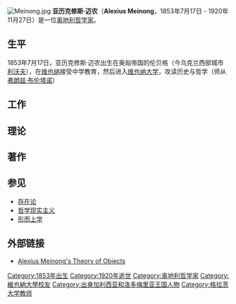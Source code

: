 [[File:Meinong.jpg|thumb]]
'''亚历克修斯·迈农'''（'''Alexius Meinong'''，1853年7月17日 - 1920年11月27日）是一位[[奥地利|奥地利]][[哲学家|哲学家]]。 

==生平==
1853年7月17日，亚历克修斯·迈农出生在奥匈帝国的伦贝格（今乌克兰西部城市[[利沃夫|利沃夫]]），在[[维也纳|维也纳]]接受中学教育，然后进入[[维也纳大学|维也纳大学]]，攻读历史与哲学（师从[[弗朗兹·布伦塔诺|弗朗兹·布伦塔诺]]）<!-- died in [[Graz|Graz]], Austria.He was professor and Chair of Philosophy at the [[University_of_Graz|University of Graz]], where he founded the Graz psychological institute (in 1894) and the [[Graz_School|Graz School]] of experimental psychology.

Meinong supervised the promotion of [[Christian_von_Ehrenfels|Christian von Ehrenfels]] (founder of [[Gestalt_psychology|''Gestalt'' psychology]]), as well as the habilitation of [[Alois_Höfler|Alois Höfler]] and [[Anton_Oelzelt-Newin|Anton Oelzelt-Newin]]. -->

==工作==
<!-- Meinong wrote two books on [[David_Hume|David Hume]], the first dealing with his theory of abstraction, the second with his theory of relations; Meinong was relatively strongly influenced by [[Empiricism#British_empiricism|British empiricism]]. -->

<!-- He is most noted, however, for his Theory of Objects (''Über Gegenstandstheorie'', [[1904|1904]]), which grew out of his work on intentionality and his belief in the possibility of intending nonexistent objects. The theory is based around the purported empirical observation that it is possible to think about something, such as a golden mountain, even though that object does not exist. Since we can refer to such things that do not exist, they must have some sort of being; the "place" that such things exist has been nicknamed [[Meinong's_jungle|Meinong's jungle]]. 

Historically, Meinong has been treated as an eccentric who was dealt a well-deserved death blow in [[Bertrand_Russell|Bertrand Russell]]'s famous essay ''[[On_Denoting|On Denoting]]'', especially by [[Gilbert_Ryle|Gilbert Ryle]]. However, Russell himself spoke (and wrote) highly of the vast majority of Meinong's work. Further, Meinongians such as [[Terence_Parsons|Terence Parsons]] and [[Roderick_Chisholm|Roderick Chisholm]] established the consistency of a Meinongian theory of objects, while others (e.g., [[Karel_Lambert|Karel Lambert]]) have defended the usefulness of such a theory. -->

<!-- Meinong is also controversial in the field of [[Philosophy_of_Language|Philosophy of Language]] for his views on [[existence|existence]].  Meinong posits that "existence" is merely a property of an object, just as color or mass might be a property.  Thus, according to Meinong, a figure such as [[Sherlock_Holmes|Sherlock Holmes]] would lack the property of existence, just as Sherlock Holmes lacks the property of being a female. -->

==理论==
<!-- 
===Modalities of Being===
Meinong distinguishes three modalities of being:
* Existence (''Existenz'', verb: ''existieren''), or actual reality (''Wirklichkeit''), which denotes the material being of an object
* Subsistence (''Bestand'', verb: ''bestehen'')
* Being-given (''Gegebenheit'', as in the German use ''es gibt'', i.e. "there are", "it is given").

Certain objects can exist (mountains, birds, etc.); others cannot in principle ever exist, such as the objects of mathematics (numbers, theorems, etc.): such objects simply subsist. Finally, a third class of objects cannot even subsist, such as impossible objects (e.g. square circle, wooden iron, etc.). Being-given is the minimal mode of being; all objects are at the very least "given" and this mode of being does not have a negation. Indeed, if somebody were to negate the being of an object or affirm the non-being (''Nichtsein'') of the object, we would have the paradox that it would have to "be-given" in order to negate it. -->

<!-- === The object and the acts of the subject===

Meinong distinguishes four classes of "objects":
* "''Object''" (''Objekt''), which can be real (like notes in a melody) or ideal (like the concepts of difference, identity, etc.)
* "''Objective''" (''Objectiv''), e.g. the affirmation of the being (''Sein'') or non-being (''Nichtsein''), of a being-such (''Sosein''), or a being-with  (''Mitsein'') - parallel to existential, categorical and hypothetical judgements
* "''Dignitative''", e.g. the true, the good, the beautiful
* "''Desiderative''", e.g. duties, ends, etc.

To these four classes of objects correspond four classes of psychological acts:
* (re)presentation (''das Vorstellen''), for objects
* thought (''das Denken''), for the objectives
* feeling (''das Fühlen''), for dignitatives
* desire (''das Begehren''), for the desideratives. -->

==著作==
<!-- ===Primary===
====Books====
* Meinong, A. (1885). ''Über philosophische Wissenschaft und ihre Propädeutik''
* Meinong, A. (1894). ''Psychologisch-ethische Untersuchungen zur Werttheorie''
* Meinong, A., ed. (1904). ''Untersuchung zur Gegenstandstheorie und Psychologie''
* Meinong, A. (1910). ''Über Annahmen,'' 2nd ed.
* Meinong, A. (1915). ''Über Möglichkeit und Wahrscheinlichkeit''
* Meinong, A. (1917). ''Über emotionale Präsentation''

====Articles====
* Meinong, A. (1877). "Hume Studien I. Zur Geschichte und Kritik des modernen Nominalismus"  in ''Sitzungsbereiche der phil.-hist. Classe der kais. Akademie der Wissenschaften'', 78:185-260.
* Meinong, A. (1882). "Hume Studien II. Zur Relationstheorie" in ''Sitzungsbereiche der phil.-hist. Classe der kais. Akademie der Wissenschaften'', 101:573–752.
* Meinong, A. (1891). "Zur psychologie der Komplexionen und Relationen" in ''Zeitschrift für Psychologie und Physiologie der Sinnesorgane'', II:245–265.
* Meinong, A. (1899). "Über Gegenstände höherer Ordnung und deren Verhältniss zur inneren Wahrnehmung" in ''Zeitschrift für Psychologie und Physiologie der Sinnesorgane'', 21, pp. 187-272.

====Books together with other authors====
* Höfler, A. and Meinong, A. (1890). ''Philosophische Propädeutik. Erster Theil: Logik''. F. Tempsky / G. Freytag, Vienna.

====Posthumously edited works====
* Haller, R., Kindinger, R., and Chisholm, R., editors, (1968-78.) ''Gesamtausgabe'', 7 vols., Akademische Druck- und Verlagsgesellschaft, Graz.
* Meinong, A. (1965). ''Philosophenbriefe'', ed. Kindinger, R., Akademische Druck- und Verlagsanstalt, Graz.

===Secondary===
====Books====
* Albertazzi, L., Jacquette, D., and Poli, R., editors (2001). ''The School of Alexius Meinong''. Ashgate, Aldershot. ISBN 1-84014-374-6
* Chisholm, R. (1982). ''Brentano and Meinong Studies.'' Rodopi, Amsterdam.
* Dölling, E. (1999). ''Wahrheit Suchen und Wahrheit Bekennen. Alexius Meinong: Skizze seines Lebens.'' Rodopi, Amsterdam - Atlanta. ISBN 90-420-0774-5
* Findlay, J. N. (1963). ''Meinong's Theory of Objects and Values,'' 2nd ed. Oxford, Clarendon Press.
* Grossman, R. (1974). ''Meinong.'' Routledge & Kegan Paul, London - Boston. ISBN 0-7100-7831-5
* Haller, R., editor (1972). ''Jenseits von Sein und Nichtsein''. Akademische Druck- und Verlagsanstalt, Graz.
* Lindenfeld, D. F. (1980). ''The Transformation of Positivism: Alexius Meinong and European Thought'', 1880-1920. University of California Press, Berkeley/Los Angeles/London. ISBN 0-520-03994-7
* Rollinger, R. D. (1993). ''Meinong and Husserl on Abstraction and Universals''. Number XX in ''Studien zur Österreichischen Philosophie''. Rodopi, Amsterdam – Atlanta. ISBN 90-5183-573-6
* Routley, R. (1982). ''Exploring Meinong's Jungle and Beyond''. Ridgeview Pub Co. ISBN 978-0685056363. (Also published as Routley, R. (1979) by the Research School of Social Sciences, Australian National University, Canberra.)
*Schubert Kalsi, Marie-Luise (1978). ''Alexius Meinong:  On Objects of Higher Order and Husserl's Phenomenology''. Martinus Nijhoff, The Hague, Netherlands. ISBN 90-247-2033-8

====Articles====
* Chrudzimski, A. (2005). "Abstraktion und Relationen beim jungen Meinong". In [Schramm, 2005], pages 7–62.
* Dölling, E. (2005). "Eine semiotische Sicht auf Meinongs Annahmenlehre". In [Schramm, 2005], pages 129–158.
* Kenneth, B. (1970). "Meinong’s Hume Studies. Part I: Meinong’s Nominalism". in ''Philosophy and Phenomenological Research'', 30:550–567.
* Kenneth, B. (1971). "Meinong’s Hume Studies. Part II: Meinong’s Analysis of Relations". in ''PPR'', 31:564–584.
* Rollinger, R. D. (2005). "Meinong and Brentano". In [Schramm, 2005], pages 159–197.
* Schermann, H. (1972). "Husserls II. Logische Untersuchung und Meinongs Hume-Studien I. In [Haller, 1972], pages 103–116.

====Journals====
* Schramm, A., editor (2005). ''Meinong Studies - Meinong Studien'', Vol. I,  Ontos Verlag. (yearly periodical) -->

==参见==
*[[存在论|存在论]]
*[[哲学现实主义|哲学现实主义]]
*[[形而上学|形而上学]]

==外部链接==
*[http://www.ontology.co/meinonga.htm Alexius Meinong's Theory of Objects]{{Wayback|url=http://www.ontology.co/meinonga.htm |date=20200802021156 }}

{{Authority control}}
{{DEFAULTSORT:Meinong, Alexius}}

[[Category:1853年出生|Category:1853年出生]]
[[Category:1920年逝世|Category:1920年逝世]]
[[Category:奥地利哲学家|Category:奥地利哲学家]]
[[Category:維也納大學校友|Category:維也納大學校友]]
[[Category:出身加利西亚和洛多梅里亚王国人物|Category:出身加利西亚和洛多梅里亚王国人物]]
[[Category:格拉茨大学教师|Category:格拉茨大学教师]]
